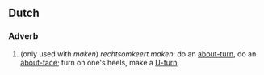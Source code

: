 ==Dutch==
===Adverb===
{{nl-adv}}

#(only used with ''maken'') ''rechtsomkeert maken'': do an [[about-turn]], do an [[about-face]]; turn on one's heels, make a [[U-turn]].